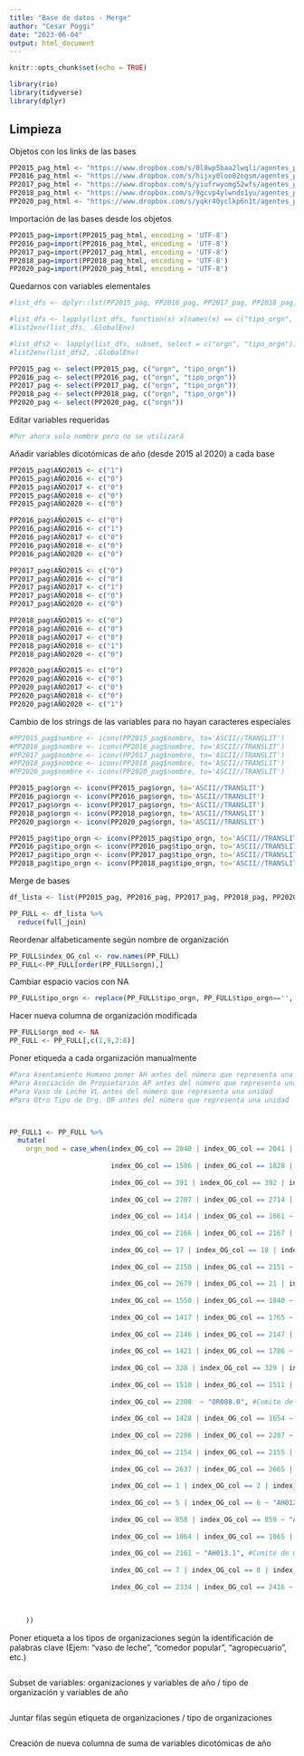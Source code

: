 ```yaml
---
title: "Base de datos - Merge"
author: "Cesar Poggi"
date: "2023-06-04"
output: html_document
---
```


```r
knitr::opts_chunk$set(echo = TRUE)
```

```r
library(rio)
library(tidyverse)
library(dplyr)
```


## Limpieza

Objetos con los links de las bases
```r
PP2015_pag_html <- "https://www.dropbox.com/s/0l8wp5baa2lwqli/agentes_participantes_2015_pagina.csv?dl=1"
PP2016_pag_html <- "https://www.dropbox.com/s/hijxy0loo02ogsm/agentes_participantes_2016_pagina.csv?dl=1"
PP2017_pag_html <- "https://www.dropbox.com/s/yiufrwyomg52wfs/agentes_participantes_2017_pagina.csv?dl=1"
PP2018_pag_html <- "https://www.dropbox.com/s/9gcvp4ylwnds1yu/agentes_participantes_2018_pagina.csv?dl=1"
PP2020_pag_html <- "https://www.dropbox.com/s/yqkr40yclkp6n1t/agentes_participantes_2020_pagina.csv?dl=1"
```

Importación de las bases desde los objetos
```r
PP2015_pag=import(PP2015_pag_html, encoding = 'UTF-8')
PP2016_pag=import(PP2016_pag_html, encoding = 'UTF-8')
PP2017_pag=import(PP2017_pag_html, encoding = 'UTF-8')
PP2018_pag=import(PP2018_pag_html, encoding = 'UTF-8')
PP2020_pag=import(PP2020_pag_html, encoding = 'UTF-8')
```

Quedarnos con variables elementales
```r
#list_dfs <- dplyr::lst(PP2015_pag, PP2016_pag, PP2017_pag, PP2018_pag, PP2020_pag)

#list_dfs <- lapply(list_dfs, function(x) x[names(x) == c("tipo_orgn", "orgn")])
#list2env(list_dfs, .GlobalEnv)

#list_dfs2 <- lapply(list_dfs, subset, select = c("orgn", "tipo_orgn"))
#list2env(list_dfs2, .GlobalEnv)

PP2015_pag <- select(PP2015_pag, c("orgn", "tipo_orgn"))
PP2016_pag <- select(PP2016_pag, c("orgn", "tipo_orgn"))
PP2017_pag <- select(PP2017_pag, c("orgn", "tipo_orgn"))
PP2018_pag <- select(PP2018_pag, c("orgn", "tipo_orgn"))
PP2020_pag <- select(PP2020_pag, c("orgn"))
```

Editar variables requeridas
```r
#Por ahora solo nombre pero no se utilizará
```

Añadir variables dicotómicas de año (desde 2015 al 2020) a cada base 
```r
PP2015_pag$AÑO2015 <- c("1") 
PP2015_pag$AÑO2016 <- c("0") 
PP2015_pag$AÑO2017 <- c("0") 
PP2015_pag$AÑO2018 <- c("0") 
PP2015_pag$AÑO2020 <- c("0") 

PP2016_pag$AÑO2015 <- c("0") 
PP2016_pag$AÑO2016 <- c("1") 
PP2016_pag$AÑO2017 <- c("0") 
PP2016_pag$AÑO2018 <- c("0") 
PP2016_pag$AÑO2020 <- c("0") 

PP2017_pag$AÑO2015 <- c("0") 
PP2017_pag$AÑO2016 <- c("0") 
PP2017_pag$AÑO2017 <- c("1") 
PP2017_pag$AÑO2018 <- c("0") 
PP2017_pag$AÑO2020 <- c("0")

PP2018_pag$AÑO2015 <- c("0") 
PP2018_pag$AÑO2016 <- c("0") 
PP2018_pag$AÑO2017 <- c("0") 
PP2018_pag$AÑO2018 <- c("1") 
PP2018_pag$AÑO2020 <- c("0")

PP2020_pag$AÑO2015 <- c("0") 
PP2020_pag$AÑO2016 <- c("0") 
PP2020_pag$AÑO2017 <- c("0") 
PP2020_pag$AÑO2018 <- c("0") 
PP2020_pag$AÑO2020 <- c("1")
```


Cambio de los strings de las variables para no hayan caracteres especiales
```r
#PP2015_pag$nombre <- iconv(PP2015_pag$nombre, to='ASCII//TRANSLIT')
#PP2016_pag$nombre <- iconv(PP2016_pag$nombre, to='ASCII//TRANSLIT')
#PP2017_pag$nombre <- iconv(PP2017_pag$nombre, to='ASCII//TRANSLIT')
#PP2018_pag$nombre <- iconv(PP2018_pag$nombre, to='ASCII//TRANSLIT')
#PP2020_pag$nombre <- iconv(PP2020_pag$nombre, to='ASCII//TRANSLIT')

PP2015_pag$orgn <- iconv(PP2015_pag$orgn, to='ASCII//TRANSLIT')
PP2016_pag$orgn <- iconv(PP2016_pag$orgn, to='ASCII//TRANSLIT')
PP2017_pag$orgn <- iconv(PP2017_pag$orgn, to='ASCII//TRANSLIT')
PP2018_pag$orgn <- iconv(PP2018_pag$orgn, to='ASCII//TRANSLIT')
PP2020_pag$orgn <- iconv(PP2020_pag$orgn, to='ASCII//TRANSLIT')

PP2015_pag$tipo_orgn <- iconv(PP2015_pag$tipo_orgn, to='ASCII//TRANSLIT')
PP2016_pag$tipo_orgn <- iconv(PP2016_pag$tipo_orgn, to='ASCII//TRANSLIT')
PP2017_pag$tipo_orgn <- iconv(PP2017_pag$tipo_orgn, to='ASCII//TRANSLIT')
PP2018_pag$tipo_orgn <- iconv(PP2018_pag$tipo_orgn, to='ASCII//TRANSLIT')
```

Merge de bases
```r
df_lista <- list(PP2015_pag, PP2016_pag, PP2017_pag, PP2018_pag, PP2020_pag)

PP_FULL <- df_lista %>%
  reduce(full_join)
```

Reordenar alfabeticamente según nombre de organización
```r
PP_FULL$index_OG_col <- row.names(PP_FULL)
PP_FULL<-PP_FULL[order(PP_FULL$orgn),]
```

Cambiar espacio vacios con NA
```r
PP_FULL$tipo_orgn <- replace(PP_FULL$tipo_orgn, PP_FULL$tipo_orgn=='', NA)
```

Hacer nueva columna de organización modificada 
```r
PP_FULL$orgn_mod <- NA
PP_FULL <- PP_FULL[,c(1,9,2:8)]
```

Poner etiqueda a cada organización manualmente
```r
#Para Asentamiento Humano poner AH antes del número que representa una unidad
#Para Asociación de Propietarios AP antes del número que representa una unidad
#Para Vaso de Leche VL antes del número que representa una unidad
#Para Otro Tipo de Org. OR antes del número que representa una unidad



PP_FULL1 <- PP_FULL %>%
  mutate(
    orgn_mod = case_when(index_OG_col == 2040 | index_OG_col == 2041 | index_OG_col == 2503 | index_OG_col == 2625 ~ "AH001.0", #Asentamiento 1ro de Mayo
                         
                         index_OG_col == 1586 | index_OG_col == 1828 | index_OG_col == 2719 | index_OG_col == 2774 | index_OG_col == 2767 | index_OG_col == 2786 ~ "AH002.0", #Asentamiento Oasis de Villa General diferentes grupos y sectores
                         
                         index_OG_col == 391 | index_OG_col == 392 | index_OG_col == 877 | index_OG_col == 878 | index_OG_col == 869 | index_OG_col == 870 | index_OG_col == 445 | index_OG_col == 446 ~ "AH002.1", #Asentamiento Oasis de Villa Junta Directiva Central
                         
                         index_OG_col == 2707 | index_OG_col == 2714 | index_OG_col == 1561 | index_OG_col == 1844 | index_OG_col == 2692 | index_OG_col == 2800 ~ "OR002.0", #Asentamiento Oasis de Villa Asociaciones/Organización de Familias
                         
                         index_OG_col == 1414 | index_OG_col == 1661 ~ "AH003.0", #Asentamiento Lomas de Mamacona Junta Directiva
                          
                         index_OG_col == 2166 | index_OG_col == 2167 | index_OG_col == 2649 | index_OG_col == 2671 ~ "AH003.1", #Asentamiento Lomas de Mamacona diferentes grupos y sectores
                         
                         index_OG_col == 17 | index_OG_col == 18 | index_OG_col == 1841 | index_OG_col == 1842 ~ "AH004.0", #Asentamiento Laureles
                         
                         index_OG_col == 2150 | index_OG_col == 2151 ~ "AH005.0", #Asentamiento Jardines de Pachacamac
                         
                         index_OG_col == 2679 | index_OG_col == 21 | index_OG_col == 22 | index_OG_col == 1050 | index_OG_col == 1051 | index_OG_col == 2172 | index_OG_col == 2173 | index_OG_col == 2661 | index_OG_col == 2673 | index_OG_col == 39 | index_OG_col == 40 | index_OG_col == 1084 | index_OG_col == 1085 | index_OG_col == 2648 ~ "AH006.0", #Asentamiento Principe de Asturias diferentes grupos y sectores
                         
                         index_OG_col == 1550 | index_OG_col == 1840 ~ "AH006.1", #Asentamiento Principe de Asturias Junta Directiva
                         
                         index_OG_col == 1417 | index_OG_col == 1765 ~ "AH007.0", #Asentamiento Valle de Jesús
                         
                         index_OG_col == 2146 | index_OG_col == 2147 | index_OG_col == 3 | index_OG_col == 4 | index_OG_col == 1058 | index_OG_col == 1059 | index_OG_col == 2646 | index_OG_col == 2684 ~ "AH008.0", #Asentamiento Villa del Mar
                
                         index_OG_col == 1421 | index_OG_col == 1786 ~ "AH008.1", #Asentamiento Villa del Mar Junta Directiva
                         
                         index_OG_col == 328 | index_OG_col == 329 | index_OG_col == 1365 | index_OG_col == 1366  ~ "VL008.0", #Vaso de Leche Villa del Mar Comité
                         
                         index_OG_col == 1510 | index_OG_col == 1511 | index_OG_col == 2871 | index_OG_col == 2917 | index_OG_col == 2848 | index_OG_col == 2870  ~ "VL008.1", #Vaso de Leche Villa del Mar Vaso de Leche
                         
                         index_OG_col == 2308  ~ "OR008.0", #Comite de Org. de Obras Villa del Mar
                         
                         index_OG_col == 1428 | index_OG_col == 1654 ~ "OR008.1", #Asociación de Vivienda Villa del Mar
                         
                         index_OG_col == 2286 | index_OG_col == 2287 ~ "AP008.0", #Asociación de Propietarios de Villa del Mar
                         
                         index_OG_col == 2154 | index_OG_col == 2155 | index_OG_col == 1100 ~ "AH009.0", #Asentamiento Humano Virgen de la Candelaria
                         
                         index_OG_col == 2637 | index_OG_col == 2665 | index_OG_col == 27 | index_OG_col == 28 | index_OG_col == 1074 | index_OG_col == 1075 ~ "AH010.0", #Asentamiento Humano Villa Union
                         
                         index_OG_col == 1 | index_OG_col == 2 | index_OG_col == 1299 | index_OG_col == 1300 | index_OG_col == 2298 | index_OG_col == 2299 ~ "OR011.0", #Asociación de pobladores el Buen Samaritano
                         
                         index_OG_col == 5 | index_OG_col == 6 ~ "AH012.0", #Asentamiento Humano 11 de Dic
                         
                         index_OG_col == 858 | index_OG_col == 859 ~ "AH012.1", #Junta Directiva del Asentamiento Humano 11 de Dic
                         
                         index_OG_col == 1064 | index_OG_col == 1065 | index_OG_col == 15 | index_OG_col == 16 ~ "AH013.0", #Asentamiento Humano Brisas de Pachacamac
                         
                         index_OG_col == 2161 ~ "AH013.1", #Comité de Gestión de Obras Asentamiento Humano Brisas de Pachacamac
                         
                         index_OG_col == 7 | index_OG_col == 8 | index_OG_col == 1068 | index_OG_col == 1069 | index_OG_col == 19 | index_OG_col == 20 | index_OG_col == 1029 | index_OG_col == 1030 | index_OG_col == 2630 | index_OG_col == 2652 ~ "AH014.0", #Asentamiento Humano Amp. Max Uhle
                         
                         index_OG_col == 2334 | index_OG_col == 2416 ~ "CP014.0", #Asentamiento Humano Amp. Max Uhle
                         
                         
                         
    ))
```


Poner etiqueta a los tipos de organizaciones según la identificación de palabras clave (Ejem: "vaso de leche", "comedor popular", "agropecuario", etc.)
```r

```

Subset de variables: organizaciones y variables de año / tipo de organización y variables de año
```r

```

Juntar filas según etiqueta de organizaciones / tipo de organizaciones
```r

```

Creación de nueva columna de suma de variables dicotómicas de año
```r

```


